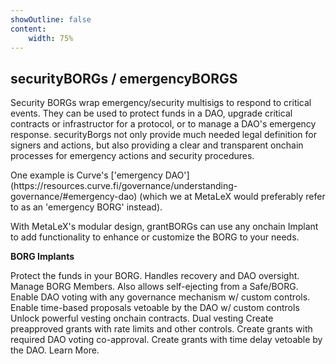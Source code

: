 ```yaml
---
showOutline: false
content: 
    width: 75%
---
```


## securityBORGs / emergencyBORGS

Security BORGs wrap emergency/security multisigs to respond to critical events. They can be used to protect funds in a DAO, upgrade critical contracts or infrastructor for a protocol, or to manage a DAO's emergency response. securityBorgs not only provide much needed legal definition for signers and actions, but also providing a clear and transparent onchain processes for emergency actions and security procedures.

<Callout>
One example is Curve's ['emergency DAO'](https://resources.curve.fi/governance/understanding-governance/#emergency-dao) (which we at MetaLeX would preferably refer to as an 'emergency BORG' instead).
</Callout>

With MetaLeX's modular design, grantBORGs can use any onchain Implant to add functionality to enhance or customize the BORG to your needs.

**BORG Implants**

<CardGrid>
  <Card
    title="FailSafe_Implant"
    link="/borgs/implants/fail-safe"
  >
    <span>
      Protect the funds in your BORG. Handles recovery and DAO oversight.
    </span>
  </Card>
  <Card title="Eject_Implant" link="/os/borg/borg-types/devborg">
    <span>
      Manage BORG Members. Also allows self-ejecting from a Safe/BORG.
    </span>
  </Card>
  <Card title="DAOVote_Implant" link="/os/borg/borg-types/secborg">
    <span>
     Enable DAO voting with any governance mechanism w/ custom controls.
    </span>
  </Card>
  <Card title="DAOVeto_Implant" link="/os/borg/borg-types/genborg">
    <span>
      Enable time-based proposals vetoable by the DAO w/ custom controls
    </span>
  </Card>
  <Card title="MetaVesT_Implant" link="/os/borg/borg-types/finborg">
    <span>
      Unlock powerful vesting onchain contracts. Dual vesting 
    </span>
  </Card>
    <Card title="OtimisticGrant_Implant" link="/os/borg/borg-types/bzborg">
    <span>
      Create preapproved grants with rate limits and other controls.
    </span>
  </Card>
    <Card title="DAOVoteGrant_Implant" link="/os/borg/borg-types/bzborg">
    <span>
      Create grants with required DAO voting co-approval.
    </span>
  </Card>
    <Card title="DAOVetoGrant_Implant" link="/os/borg/borg-types/bzborg">
    <span>
      Create grants with time delay vetoable by the DAO.
    </span>
  </Card>
    <Card title="+ Custom Implants to fit your specialized needs" link="/os/borg/borg-types/bzborg">
    <span>
      Learn More.
    </span>
  </Card>
</CardGrid>